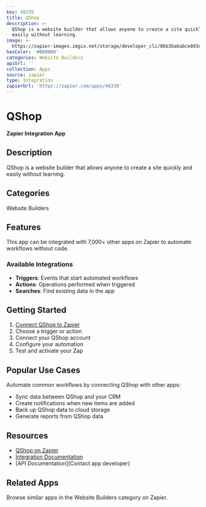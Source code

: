 ```yaml
---
key: 40339
title: QShop
description: >-
  QShop is a website builder that allows anyone to create a site quickly and
  easily without learning.
image: >-
  https://zapier-images.imgix.net/storage/developer_cli/86b36a6abce893e7daefa239c237d189_2.png?auto=format%2Ccompress&ixlib=python-3.0.0&q=50
hexColor: '#000000'
categories: Website Builders
apiUrl: ''
collection: Apps
source: zapier
type: Integration
zapierUrl: 'https://zapier.com/apps/40339'
---
```

# QShop

**Zapier Integration App**

## Description

QShop is a website builder that allows anyone to create a site quickly and easily without learning.

## Categories

Website Builders

## Features

This app can be integrated with 7,000+ other apps on Zapier to automate workflows without code.

### Available Integrations

- **Triggers**: Events that start automated workflows
- **Actions**: Operations performed when triggered
- **Searches**: Find existing data in the app

## Getting Started

1. [Connect QShop to Zapier](https://zapier.com/apps/40339)
2. Choose a trigger or action
3. Connect your QShop account
4. Configure your automation
5. Test and activate your Zap

## Popular Use Cases

Automate common workflows by connecting QShop with other apps:

- Sync data between QShop and your CRM
- Create notifications when new items are added
- Back up QShop data to cloud storage
- Generate reports from QShop data

## Resources

- [QShop on Zapier](https://zapier.com/apps/40339)
- [Integration Documentation](https://zapier.com/apps/40339/integrations)
- [API Documentation](Contact app developer)

## Related Apps

Browse similar apps in the Website Builders category on Zapier.
